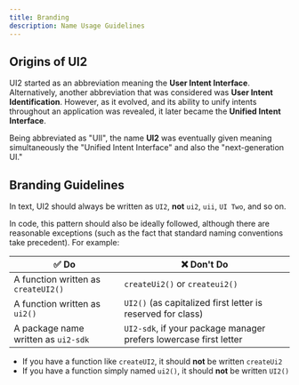 ```yaml
---
title: Branding
description: Name Usage Guidelines
---
```


## Origins of UI2

UI2 started as an abbreviation meaning the **User Intent Interface**. Alternatively, another abbreviation that was considered was **User Intent Identification**. However, as it evolved, and its ability to unify intents throughout an application was revealed, it later became the **Unified Intent Interface**.

Being abbreviated as "UII", the name **UI2** was eventually given meaning simultaneously the "Unified Intent Interface" and also the "next-generation UI."

## Branding Guidelines

In text, UI2 should always be written as `UI2`, **not** `ui2`, `uii`, `UI Two`, and so on.

In code, this pattern should also be ideally followed, although there are reasonable exceptions (such as the fact that standard naming conventions take precedent). For example:

| ✅ Do                               | ❌ Don't Do                                                       |
| ----------------------------------- | ----------------------------------------------------------------- |
| A function written as `createUI2()` | `createUi2()` or `createui2()`                                    |
| A function written as `ui2()`       | `UI2()` (as capitalized first letter is reserved for class)       |
| A package name written as `ui2-sdk` | `UI2-sdk`, if your package manager prefers lowercase first letter |

- If you have a function like `createUI2`, it should **not** be written `createUi2`
- If you have a function simply named `ui2()`, it should **not** be written `UI2()`
